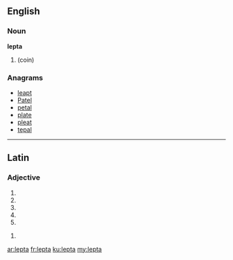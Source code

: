 ==English==

===Noun===
'''lepta'''

# {{plural of|[[lepton]]}} (coin)

===Anagrams===
* [[leapt#English|leapt]]
* [[Patel#English|Patel]]
* [[petal#English|petal]]
* [[plate#English|plate]]
* [[pleat#English|pleat]]
* [[tepal#English|tepal]]

----

==Latin==

===Adjective===
{{la-adj-form|lepta}}

# {{inflection of|leptus|leptus|nom|f|s|lang=la}}
# {{inflection of|leptus|leptus|nom|n|p|lang=la}}
# {{inflection of|leptus|leptus|acc|n|p|lang=la}}
# {{inflection of|leptus|leptus|voc|f|s|lang=la}}
# {{inflection of|leptus|leptus|voc|n|p|lang=la}}

{{la-adj-form|leptā}}

# {{inflection of|leptus|leptus|abl|f|s|lang=la}}

[[ar:lepta]]
[[fr:lepta]]
[[ku:lepta]]
[[my:lepta]]